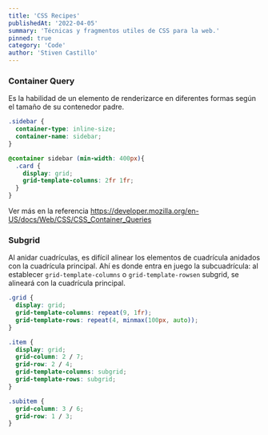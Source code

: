 ```yaml
---
title: 'CSS Recipes'
publishedAt: '2022-04-05'
summary: 'Técnicas y fragmentos utiles de CSS para la web.'
pinned: true
category: 'Code'
author: 'Stiven Castillo'
---
```

### Container Query

Es la habilidad de un elemento de renderizarce en diferentes formas según el tamaño de su contenedor padre.

```css
.sidebar {
  container-type: inline-size;
  container-name: sidebar;
}
```
```css
@container sidebar (min-width: 400px){
  .card {
    display: grid;
    grid-template-columns: 2fr 1fr;
  }
}
```
Ver más en la referencia https://developer.mozilla.org/en-US/docs/Web/CSS/CSS_Container_Queries


### Subgrid

Al anidar cuadrículas, es difícil alinear los elementos de cuadrícula anidados con
la cuadrícula principal. Ahí es donde entra en juego la subcuadrícula:
al establecer `grid-template-columns` o `grid-template-rowsen` subgrid, se alineará con la cuadrícula principal.

```css
.grid {
  display: grid;
  grid-template-columns: repeat(9, 1fr);
  grid-template-rows: repeat(4, minmax(100px, auto));
}

.item {
  display: grid;
  grid-column: 2 / 7;
  grid-row: 2 / 4;
  grid-template-columns: subgrid;
  grid-template-rows: subgrid;
}

.subitem {
  grid-column: 3 / 6;
  grid-row: 1 / 3;
}
```